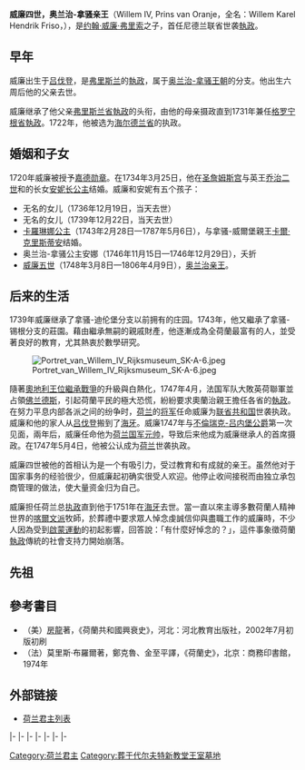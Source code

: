 {{no footnotes|time=2015-03-02T12:19:41+00:00}}
{{Infobox royalty
| name        = 威廉四世
| succession  = [[荷蘭共和國|联省共和国]][[执政|执政]]、[[奥兰治亲王|奥兰治亲王]]
| image       = Willem Karel Hendrik Friso van Oranje-Nassau, attributed to Johann Valentin Tischbein.jpg
| image_size  = 225px
| birth_date  = {{birth date|df=yes|1711|9|1}}
| birth_place = [[吕伐登|吕伐登]]
| death_date  = {{death date and age|df=yes|1751|10|22|1711|9|1}}
| death_place = [[豪斯登堡宮|豪斯登堡宮]]
| reign       = 1711年7月14日-1751年10月22日（{{age in years and days|1711|7|14|1751|10|22|age=no}}）                                | coronation  = 1711年9月1日
| predecessor = [[约翰·威廉·弗里索|约翰·威廉·弗里索]]
| successor   = [[奥兰治亲王威廉五世|威廉五世]]
| education   = [[约翰·威廉·弗里索|约翰·威廉·弗里索]]
| full name   = Willem Karel Hendrik
| spouse      = [[安妮長公主_(奧蘭治親王妃)|安妮长公主]]
| issue       = [[奥兰治亲王威廉五世|奥兰治亲王威廉五世]]<br>[[卡羅琳娜公主_(奧蘭治-拿騷)|卡羅琳娜公主]]
| father      = [[约翰·威廉·弗里索|约翰·威廉·弗里索]]
| mother      = [[瑪麗·路易絲_(黑森-卡塞爾)|黑森-卡塞爾的瑪麗·路易絲]]
| house       = [[奧蘭治-拿騷王朝|奧蘭治-拿騷王朝]]
}}

'''威廉四世，奥兰治-拿骚亲王'''（Willem IV, Prins van Oranje，全名：Willem Karel Hendrik Friso，{{bd|1711年|9月1日|1751年|10月22日}}），是[[約翰·威廉·弗里索_(拿騷-迪茨)|约翰·威廉·弗里索]]之子，首任尼德兰联省世袭[[荷蘭省督|執政]]。

==早年==
威廉出生于[[吕伐登|吕伐登]]，是[[弗里斯兰|弗里斯兰]]的[[荷蘭省督|執政]]，属于[[奥兰治-拿骚王朝|奥兰治-拿骚王朝]]的分支。他出生六周后他的父亲去世。

威廉继承了他父亲[[弗里斯兰省|弗里斯兰省]][[荷蘭省督|執政]]的头衔，由他的母亲摄政直到1731年兼任[[格罗宁根省|格罗宁根省]][[荷蘭省督|執政]]。1722年，他被选为[[海尔德兰省|海尔德兰省]]的执政。
==婚姻和子女==
1720年威廉被授予[[嘉德勋章|嘉德勋章]]。在1734年3月25日，他在[[圣詹姆斯宫|圣詹姆斯宫]]与英王[[乔治二世_(英国)|乔治二世]]和的长女[[安妮長公主_(奧蘭治親王妃)|安妮长公主]]结婚。威廉和安妮有五个孩子：

* 无名的女儿（1736年12月19日，当天去世）
* 无名的女儿（1739年12月22日，当天去世）
* [[奧蘭治-拿騷的卡羅琳娜|卡羅琳娜公主]]（1743年2月28日—1787年5月6日），与拿骚-威爾堡親王[[卡爾·克里斯蒂安|卡爾·克里斯蒂安]]结婚。
* 奥兰治-拿骚公主安娜（1746年11月15日—1746年12月29日），夭折
* [[奥兰治亲王威廉五世|威廉五世]]（1748年3月8日—1806年4月9日），[[奥兰治亲王|奥兰治亲王]]。

==后来的生活==
{{Main|奧地利王位繼承戰爭}}
1739年威廉继承了拿骚-迪伦堡分支以前拥有的庄园。1743年，他又繼承了拿骚-锡根分支的莊園。藉由繼承無嗣的親戚財產，他逐漸成為全荷蘭最富有的人，並受著良好的教育，尤其熱衷於數學研究。

[[File:Portret_van_Willem_IV_Rijksmuseum_SK-A-6.jpeg|left]]

隨著[[奧地利王位繼承戰爭|奧地利王位繼承戰爭]]的升級與白熱化，1747年4月，法国军队大敗英荷聯軍並占領[[佛兰德斯|佛兰德斯]]，引起荷蘭平民的極大恐慌，紛紛要求奧蘭治親王擔任各省的[[荷兰省督|執政]]。在努力平息内部各派之间的纷争时，[[荷兰|荷兰]]的[[将军_(軍銜)|将军]]任命威廉为[[荷兰共和国|联省共和国]]世袭执政。威廉和他的家人从[[吕伐登|吕伐登]]搬到了[[海牙|海牙]]。威廉1747年与[[不倫瑞克統治者列表|不倫瑞克-吕内堡公爵]]{{link-en|路德維希·恩斯特 (不倫瑞克-吕内堡)|Duke Louis Ernest of Brunswick-Lüneburg|路德維希·恩斯特}}第一次见面，兩年后，威廉任命他为[[荷兰国军|荷兰国军]][[元帅|元帅]]，导致后来他成为威廉继承人的首席摄政。在1747年5月4日，他被公认成为[[荷兰|荷兰]]世袭执政。

威廉四世被他的首相认为是一个有吸引力，受过教育和有成就的亲王。虽然他对于国家事务的经验很少，但威廉起初确实很受人欢迎。他停止收间接税而由独立承包商管理的做法，使大量资金归为自己。

威廉担任荷兰总[[执政|执政]]直到他于1751年在[[海牙|海牙]]去世。當一直以來主導多數荷蘭人精神世界的[[喀爾文派|喀爾文派]]牧師，於葬禮中要求眾人悼念虔誠信仰與盡職工作的威廉時，不少人因為受到[[啟蒙運動|啟蒙運動]]的初起影響，回答說：「有什麼好悼念的？」，這件事象徵荷蘭[[荷蘭省督|執政]]傳統的社會支持力開始崩落。

==先祖==
{{ahnentafel-compact5|align=center
|style=font-size: 90%; line-height: 110%;
|border=1
|boxstyle=padding-top: 0; padding-bottom: 0;
|boxstyle_1=background-color: #fcc;
|boxstyle_2=background-color: #fb9;
|boxstyle_3=background-color: #ffc;
|boxstyle_4=background-color: #bfc;
|boxstyle_5=background-color: #9fe;
|1= 1. '''威廉四世，奥兰治亲王'''
|2= 2. [[约翰·威廉·弗里索_(拿骚-迪茨)|约翰·威廉·弗里索,奥兰治亲王]]
|3= 3. [[黑森-卡塞尔的玛丽·路易丝|黑森-卡塞尔的玛丽·路易丝]]
|4= 4. [[亨德里克·卡西米尔二世|拿骚-迪茨伯爵亨里克·卡西米尔二世]]
|5= 5. [[亨丽埃特·阿玛丽亚|安哈尔特-德绍公主亨丽埃特·阿玛丽亚]]
|6= 6. [[黑森_-_卡塞尔的查理一世|黑森 - 卡塞尔的查理一世]]
|7= 7. [[库尔兰的玛丽亚·阿玛利亚|库尔兰的玛丽亚·阿玛利亚]]公主
|8= 8. [[威廉·弗雷德里克|拿骚-迪茨伯爵威廉·弗雷德里克]]
|9= 9. [[拿骚的艾伯丁·艾格尼丝|拿骚公主艾伯丁·艾格尼丝]]
|10= 10. [[约翰·乔治二世，安哈尔特_-_德绍亲王|约翰·乔治二世，安哈尔特 - 德绍亲王]]
|11= 11. [[拿骚的亨丽埃特·凯瑟琳|拿骚的亨丽埃特·凯瑟琳]]公主
|12= 12. [[威廉六世，黑森-卡塞尔领地伯爵|威廉六世，黑森-卡塞尔领地伯爵]]
|13= 13. [[勃兰登堡的海德薇·索菲亚|勃兰登堡的海德薇·索菲亚]]侯爵夫人
|14= 14. [[雅各·凯特勒|库尔兰公爵雅各布]]
|15= 15. [[勃兰登堡侯爵夫人路易丝·夏洛特|勃兰登堡侯爵夫人路易丝·夏洛特]]
}}

== 參考書目 ==
* （美）[[房龍|房龍]]著，《荷蘭共和國興衰史》，河北：河北教育出版社，2002年7月初版初刷
* （法）莫里斯·布羅爾著，鄭克魯、金至平譯，《荷蘭史》，北京：商務印書館，1974年
==外部链接==
*[[荷兰君主列表|荷兰君主列表]]
{{commons|Willem IV van Oranje-Nassau|William IV, Prince of Orange}}

{{S-start}}
{{S-hou|[[奥兰治-拿骚王朝|奥兰治-拿骚王朝]]|1711年|9月1日|1751年|10月22日|{{link-en|拿骚王朝|House of Nassau}}}}
|-
{{s-reg|nl}}
{{s-bef|before=[[约翰·威廉·弗里索|约翰·威廉·弗里索]]}}
{{s-ttl|title=[[奥兰治亲王|奥兰治亲王]]|years=1711年－1751年}}
{{s-vac|next=[[奥兰治亲王威廉五世|威廉五世]]}}
{{s-break}}
{{S-reg}}
|-
{{S-bef|before=[[约翰·威廉·弗里索|约翰·威廉·弗里索]]}}
{{S-ttl|title={{link-en|奧蘭治-拿騷親王|Principality of Orange-Nassau}}<br />[[布雷达|布雷达]][[男爵|男爵]]|years=1711年–1751年}}
{{S-aft|after=[[奥兰治亲王威廉五世|威廉五世]]|rows=4}}
{{S-bef|before={{link-en|弗朗西斯·亚历山大 (拿骚-哈达玛)|Francis Alexander, Prince of Nassau-Hadamar|弗朗西斯·亚历山大}}}}
{{S-ttl|title={{link-en|拿骚王朝|House of Nassau|拿骚-哈达玛尔亲王}}|years=1711年–1751年}}
{{S-bef|before=[[拿騷-迪倫堡的克里斯蒂安|克里斯蒂安]]}}
{{S-ttl|title={{link-en|拿骚王朝|House of Nassau|拿骚-迪伦堡亲王}}|years=1739年–1751年}}
{{S-bef|before={{link-en|弗雷德里克·威廉二世 (拿骚-锡根)|Frederick William II, Prince of Nassau-Siegen|弗雷德里克·威廉二世}}}}
{{S-ttl|title={{link-en|拿骚王朝|House of Nassau|拿骚-锡根亲王}}|years=1743年–1751年}}
|-
{{S-off}}
|-
{{S-bef|rows=1|before=[[约翰·威廉·弗里索|约翰·威廉·弗里索]]}}
{{S-ttl|title=[[弗里斯兰省|弗里斯兰省]]和[[格罗宁根省|格罗宁根省]][[执政|执政]]|years=1711年–1747年}}
{{s-non|rows=3|reason=头衔取消<br /><small>所有执政合并</small>}}
|-
{{S-vac|last=[[奥兰治亲王威廉三世|威廉三世]]|rows=2}}
{{S-ttl|title=[[海尔德兰省|海尔德兰省]]执政|years=1722年–1747年}}
|-
{{S-ttl|title=[[荷兰省|荷兰省]]、[[泽兰省|泽兰省]]、<br />[[乌德勒支省|乌德勒支省]]和[[艾瑟尔省|艾瑟尔省]]执政|years=1747年}}
|-
{{S-new}}
{{S-ttl|title=[[荷兰省督|联省共和国世袭执政]]|years=1747年–1751年}}
{{S-aft|rows=1|after=[[奥兰治亲王威廉五世|威廉五世]]}}
{{S-end}}

{{Authority control}}
{{DEFAULTSORT: William 04}}
[[Category:荷兰君主|Category:荷兰君主]]
[[Category:葬于代尔夫特新教堂王室墓地|Category:葬于代尔夫特新教堂王室墓地]]
